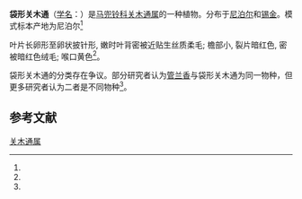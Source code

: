 {{Speciesbox
| status = 
| status_system = 
| image =
| genus = Isotrema
| species = saccatum
| authority =  (Wall.) X. X. Zhu, S. Liao & J. S. Ma
| synonyms = 
* 袋形马兜铃 ''Aristolochia saccata'' Wall.
* ''Siphisia saccata'' (Wall.) Klotzsch
* ''Siphisia angustifolia'' Kl.
* ''Aristolochia saccata'' var. ''angustifolia'' (Kl.) Duch.
* ''Aristolochia saccata'' var. ''dilatata'' Hook. f
| synonyms_ref = <ref name="biods.2019183">{{cite journal |last1=Xinxin |first1=Zhu |last2=Jun |first2=Wang |last3=Shuai |first3=Liao |last4=Jinshuang |first4=Ma |title=Synopsis of Aristolochia L. and Isotrema Raf. (Aristolochiaceae) in China |journal=Biodiversity Science |date=2019-10-20 |volume=27 |issue=10 |pages=1143 |doi=10.17520/biods.2019183}}</ref>
}}

'''袋形关木通'''（[[学名|学名]]：{{lang|la|''Isotrema saccatum''}}）是[[马兜铃科|马兜铃科]][[关木通属|关木通属]]的一种植物。分布于[[尼泊尔|尼泊尔]]和[[锡金|锡金]]。模式标本产地为尼泊尔<ref name="biods.2019183" />

叶片长卵形至卵状披针形, 嫩时叶背密被近贴生丝质柔毛; 檐部小, 裂片暗红色, 密被暗红色绒毛; 喉口黄色<ref name="biods.2019183" />。

袋形关木通的分类存在争议。部分研究者认为[[管兰香|管兰香]]与袋形关木通为同一物种，但更多研究者认为二者是不同物种<ref name="biods.2019183" />。

==参考文献==
{{reflist}}

{{Taxonbar|from=Q89020521}}
[[Category:关木通属|关木通属]]

{{植物小作品}}